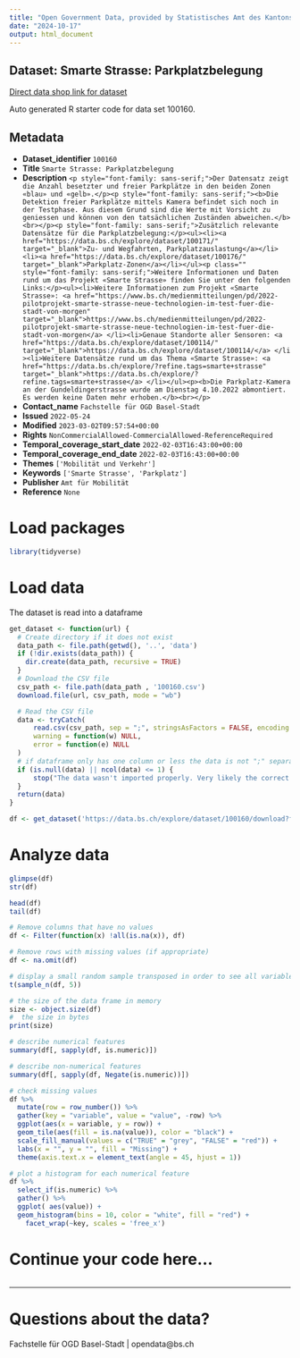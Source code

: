 ```yaml
---
title: "Open Government Data, provided by Statistisches Amt des Kantons Basel-Stadt - Fachstelle OGD"
date: "2024-10-17"
output: html_document
---
```


## Dataset: Smarte Strasse: Parkplatzbelegung

[Direct data shop link for dataset](https://data.bs.ch/explore/dataset/100160)

Auto generated R starter code for data set 100160.

## Metadata

- **Dataset_identifier** `100160`
- **Title** `Smarte Strasse: Parkplatzbelegung`
- **Description** `<p style="font-family: sans-serif;">Der Datensatz zeigt die Anzahl besetzter und freier Parkplätze in den beiden Zonen «blau» und «gelb».</p><p style="font-family: sans-serif;"><b>Die Detektion freier Parkplätze mittels Kamera befindet sich noch in der Testphase. Aus diesem Grund sind die Werte mit Vorsicht zu geniessen und können von den tatsächlichen Zuständen abweichen.</b><br></p><p style="font-family: sans-serif;">Zusätzlich relevante Datensätze für die Parkplatzbelegung:</p><ul><li><a href="https://data.bs.ch/explore/dataset/100171/" target="_blank">Zu- und Wegfahrten, Parkplatzauslastung</a></li><li><a href="https://data.bs.ch/explore/dataset/100176/" target="_blank">Parkplatz-Zonen</a></li></ul><p class="" style="font-family: sans-serif;">Weitere Informationen und Daten rund um das Projekt «Smarte Strasse» finden Sie unter den folgenden Links:</p><ul><li>Weitere Informationen zum Projekt «Smarte Strasse»: <a href="https://www.bs.ch/medienmitteilungen/pd/2022-pilotprojekt-smarte-strasse-neue-technologien-im-test-fuer-die-stadt-von-morgen" target="_blank">https://www.bs.ch/medienmitteilungen/pd/2022-pilotprojekt-smarte-strasse-neue-technologien-im-test-fuer-die-stadt-von-morgen</a> </li><li>Genaue Standorte aller Sensoren: <a href="https://data.bs.ch/explore/dataset/100114/" target="_blank">https://data.bs.ch/explore/dataset/100114/</a> </li><li>Weitere Datensätze rund um das Thema «Smarte Strasse»: <a href="https://data.bs.ch/explore/?refine.tags=smarte+strasse" target="_blank">https://data.bs.ch/explore/?refine.tags=smarte+strasse</a> </li></ul><p><b>Die Parkplatz-Kamera an der Gundeldingerstrasse wurde am Dienstag 4.10.2022 abmontiert. Es werden keine Daten mehr erhoben.</b><br></p>`
- **Contact_name** `Fachstelle für OGD Basel-Stadt`
- **Issued** `2022-05-24`
- **Modified** `2023-03-02T09:57:54+00:00`
- **Rights** `NonCommercialAllowed-CommercialAllowed-ReferenceRequired`
- **Temporal_coverage_start_date** `2022-02-03T16:43:00+00:00`
- **Temporal_coverage_end_date** `2022-02-03T16:43:00+00:00`
- **Themes** `['Mobilität und Verkehr']`
- **Keywords** `['Smarte Strasse', 'Parkplatz']`
- **Publisher** `Amt für Mobilität`
- **Reference** `None`


# Load packages

```r

library(tidyverse)
```

# Load data

The dataset is read into a dataframe

```r
get_dataset <- function(url) {
  # Create directory if it does not exist
  data_path <- file.path(getwd(), '..', 'data')
  if (!dir.exists(data_path)) {
    dir.create(data_path, recursive = TRUE)
  }
  # Download the CSV file
  csv_path <- file.path(data_path , '100160.csv')
  download.file(url, csv_path, mode = "wb")

  # Read the CSV file
  data <- tryCatch(
      read.csv(csv_path, sep = ";", stringsAsFactors = FALSE, encoding = "UTF-8"),
      warning = function(w) NULL,
      error = function(e) NULL
  )
  # if dataframe only has one column or less the data is not ";" separated
  if (is.null(data) || ncol(data) <= 1) {
      stop("The data wasn't imported properly. Very likely the correct separator couldn't be found.\nPlease check the dataset manually and adjust the code.")
  }
  return(data)
}
```

```r

df <- get_dataset('https://data.bs.ch/explore/dataset/100160/download?format=csv&timezone=Europe%2FZurich')

```

# Analyze data

```r

glimpse(df)
str(df)

head(df)
tail(df)

```

```r
# Remove columns that have no values
df <- Filter(function(x) !all(is.na(x)), df)

# Remove rows with missing values (if appropriate)
df <- na.omit(df)
```

```r
# display a small random sample transposed in order to see all variables
t(sample_n(df, 5))
```

```r
# the size of the data frame in memory
size <- object.size(df)
#  the size in bytes
print(size)
```

```r
# describe numerical features
summary(df[, sapply(df, is.numeric)])
```

```r
# describe non-numerical features
summary(df[, sapply(df, Negate(is.numeric))])
```

```r
# check missing values
df %>%
  mutate(row = row_number()) %>%
  gather(key = "variable", value = "value", -row) %>%
  ggplot(aes(x = variable, y = row)) +
  geom_tile(aes(fill = is.na(value)), color = "black") +
  scale_fill_manual(values = c("TRUE" = "grey", "FALSE" = "red")) +
  labs(x = "", y = "", fill = "Missing") +
  theme(axis.text.x = element_text(angle = 45, hjust = 1))
```

```r
# plot a histogram for each numerical feature
df %>%
  select_if(is.numeric) %>%
  gather() %>%
  ggplot( aes(value)) +
  geom_histogram(bins = 10, color = "white", fill = "red") +
    facet_wrap(~key, scales = 'free_x')
```

# Continue your code here...

```r

```
------------------------------------------------------------------------

# Questions about the data?

Fachstelle für OGD Basel-Stadt | opendata@bs.ch

